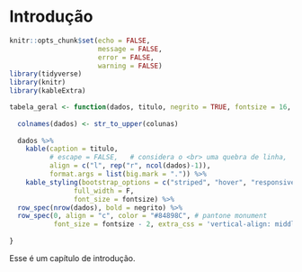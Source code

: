# Introdução {#intro}

```r
knitr::opts_chunk$set(echo = FALSE,
                      message = FALSE,
                      error = FALSE,
                      warning = FALSE)
library(tidyverse)
library(knitr)
library(kableExtra)
```

```r
tabela_geral <- function(dados, titulo, negrito = TRUE, fontsize = 16, colunas = colnames(dados)){
  
  colnames(dados) <- str_to_upper(colunas)
  
  dados %>% 
    kable(caption = titulo, 
          # escape = FALSE,   # considera o <br> uma quebra de linha, 
          align = c("l", rep("r", ncol(dados)-1)),
          format.args = list(big.mark = ".")) %>% 
    kable_styling(bootstrap_options = c("striped", "hover", "responsive"), 
                full_width = F,
                font_size = fontsize) %>% 
  row_spec(nrow(dados), bold = negrito) %>% 
  row_spec(0, align = "c", color = "#84898C", # pantone monument
           font_size = fontsize - 2, extra_css = 'vertical-align: middle')
  
}
```

Esse é um capítulo de introdução.
